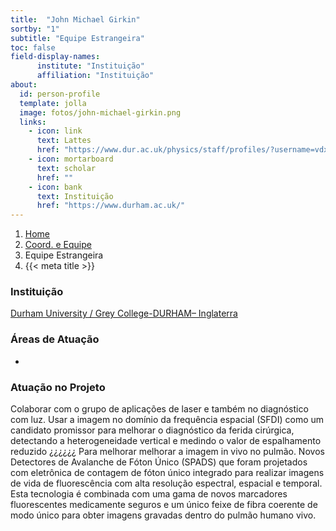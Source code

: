 ```yaml
---
title:  "John Michael Girkin"
sortby: "1"
subtitle: "Equipe Estrangeira"
toc: false
field-display-names:
      institute: "Instituição"
      affiliation: "Instituição"
about:
  id: person-profile
  template: jolla
  image: fotos/john-michael-girkin.png
  links:
    - icon: link
      text: Lattes
      href: "https://www.dur.ac.uk/physics/staff/profiles/?username=vdxs54"
    - icon: mortarboard
      text: scholar
      href: ""
    - icon: bank
      text: Instituição
      href: "https://www.durham.ac.uk/"
---
```


```{=html}
<nav aria-label="breadcrumb">
  <ol class="breadcrumb">
    <li class="breadcrumb-item"><a href="../../index.html">Home</a></li>
    <li class="breadcrumb-item"><a href="../coord-equipe.html">Coord. e Equipe</a></li>
    <li class="breadcrumb-item active">Equipe Estrangeira</li>
    <li class="breadcrumb-item active" aria-current="page">{{< meta title >}}</li>
  </ol>
</nav>
```
:::{#person-profile}
:::

### Instituição

[Durham University / Grey College-DURHAM-- Inglaterra](https://www.durham.ac.uk/)

### Áreas de Atuação

-

### Atuação no Projeto

Colaborar com o grupo de aplicações de laser e também no diagnóstico com luz. Usar a imagem no domínio da frequência espacial (SFDI) como um candidato promissor para melhorar o diagnóstico da ferida cirúrgica, detectando a heterogeneidade vertical e medindo o valor de espalhamento reduzido ¿¿¿¿¿¿ Para melhorar melhorar a imagem in vivo no pulmão. Novos Detectores de Avalanche de Fóton Único (SPADS) que foram projetados com eletrônica de contagem de fóton único integrado para realizar imagens de vida de fluorescência com alta resolução espectral, espacial e temporal. Esta tecnologia é combinada com uma gama de novos marcadores fluorescentes medicamente seguros e um único feixe de fibra coerente de modo único para obter imagens gravadas dentro do pulmão humano vivo.
